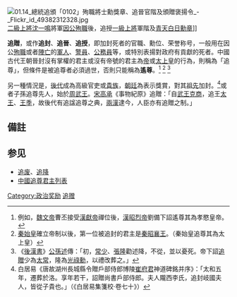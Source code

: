 [[File:01.14_總統追頒「0102」殉職將士勳獎章、追晉官階及頒贈褒揚令_-_Flickr_id_49382312328.jpg|thumb]][[二級上將|二級上將]][[沈一鳴|沈一鳴]]將軍[[2020年中華民國空軍UH-60M黑鷹直升機墜毀事故|因公殉職]]後，追授[[中华民国一级上将列表|一級上將]]軍階及[[青天白日勳章|青天白日勳章]]]]

'''追贈'''，或作'''追封'''、'''追晉'''、'''追授'''，即加封死者的官職、勳位、荣誉称号，一般用在因公[[殉職|殉職]]或者[[陣亡|陣亡]]的[[軍人|軍人]]、[[警員|警員]]、[[公務員|公務員]]等，或特別表揚對政府有貢獻的死者。中國古代王朝晉封沒有掌權的君主或沒有帝號的君主為[[中国皇帝|帝]]或[[太上皇|太上皇]]的行為，則稱為「追尊」，但條件是被追尊者必須過世，否則只能稱為'''遙尊'''。<ref>例如，[[曹丕|魏文帝]]曹丕接受[[汉献帝|漢獻帝]]禪位後，[[刘备|漢昭烈帝]]劉備下詔遙尊其為孝愍皇帝。</ref>
<ref>[[秦始皇|秦始皇]]確立帝制以後，第一位被追封的君主是[[秦昭襄王|秦昭襄王]]。（秦始皇追尊其為太上皇）</ref>
<ref>《[[後漢書|後漢書]]》[[公孫述|公孫述]]傳：「初，[[常少|常少]]、[[張隆|張隆]]勸述降，不從，並以憂死。帝下詔[[追贈|追贈]]少為[[太常|太常]]，隆為[[光祿勳|光祿勳]]，以禮改葬之。」</ref>

另一種情況是，[[後代|後代]]成為高級官吏或[[貴族|貴族]]，[[朝廷|朝廷]]為表示獎賞，對其[[祖先|祖先]]加封。<ref>白居易《唐故湖州長城縣令贈戶部侍郎博陵[[崔孚|崔府君]]神道碑銘并序》：「太和五年，遷葬於洛。享年若干，詔贈尚書戶部侍郎。夫人隴西李氏，追封岐國夫人，皆從子貴也。」（《白居易集箋校‧卷七十》）</ref>或者子孫追尊先人，始於[[周武王|周武王]]。[[宋|宋]][[高承|高承]]《事物紀原》追贈：「自[[武王克殷|武王克商]]，追王[[周太王|太王]]、[[王季|王季]]，故後代有追諡追尊之典，[[兩漢|兩漢]]逮今，人臣亦有追贈之制。」

==備註==
{{reflist|2}}

== 参见 ==
* [[追废|追废]]、[[追降|追降]]
* [[中國追尊君主列表|中國追尊君主列表]]
{{reflist}}

[[Category:政治奖励|Category:政治奖励]]
[[Category:追赠|]]
